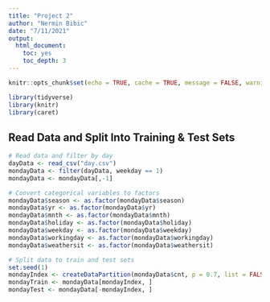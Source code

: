 ```yaml
---
title: "Project 2"
author: "Nermin Bibic"
date: "7/11/2021"
output:
  html_document:
    toc: yes
    toc_depth: 3
---
```


```r
knitr::opts_chunk$set(echo = TRUE, cache = TRUE, message = FALSE, warning = FALSE, error = TRUE)
```

```r
library(tidyverse)
library(knitr)
library(caret)
```

## Read Data and Split Into Training & Test Sets

```r
# Read data and filter by day
dayData <- read_csv("day.csv")
mondayData <- filter(dayData, weekday == 1)
mondayData <- mondayData[,-1]

# Convert categorical variables to factors
mondayData$season <- as.factor(mondayData$season)
mondayData$yr <- as.factor(mondayData$yr)
mondayData$mnth <- as.factor(mondayData$mnth)
mondayData$holiday <- as.factor(mondayData$holiday)
mondayData$weekday <- as.factor(mondayData$weekday)
mondayData$workingday <- as.factor(mondayData$workingday)
mondayData$weathersit <- as.factor(mondayData$weathersit)

# Split data to train and test sets
set.seed(1)
mondayIndex <- createDataPartition(mondayData$cnt, p = 0.7, list = FALSE)
mondayTrain <- mondayData[mondayIndex, ]
mondayTest <- mondayData[-mondayIndex, ]
```


